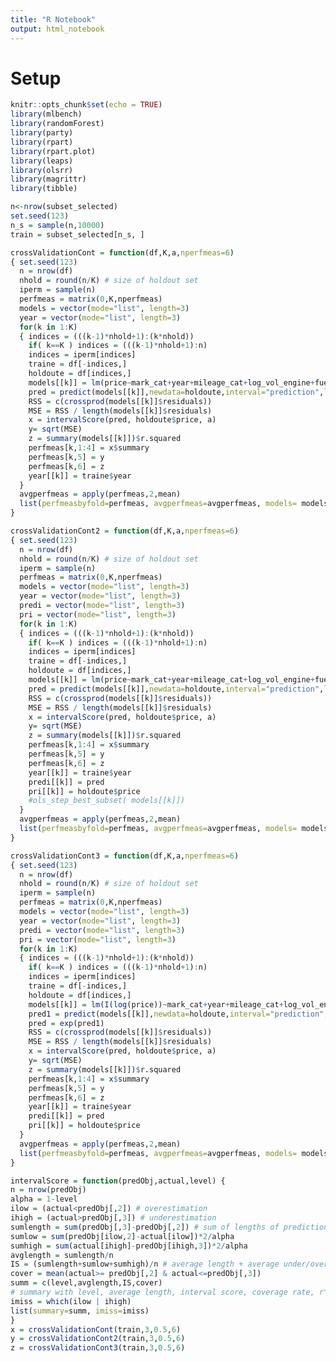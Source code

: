 ```yaml
---
title: "R Notebook"
output: html_notebook
---
```

# Setup
```r
knitr::opts_chunk$set(echo = TRUE)
library(mlbench)
library(randomForest)
library(party)
library(rpart)
library(rpart.plot)
library(leaps)
library(olsrr)
library(magrittr)
library(tibble)
```

```r
n<-nrow(subset_selected)
set.seed(123)
n_s = sample(n,10000)
train = subset_selected[n_s, ]
```


```r
crossValidationCont = function(df,K,a,nperfmeas=6)
{ set.seed(123)
  n = nrow(df)
  nhold = round(n/K) # size of holdout set 
  iperm = sample(n)
  perfmeas = matrix(0,K,nperfmeas)  
  models = vector(mode="list", length=3)
  year = vector(mode="list", length=3)
  for(k in 1:K)
  { indices = (((k-1)*nhold+1):(k*nhold))
    if( k==K ) indices = (((k-1)*nhold+1):n)
    indices = iperm[indices]
    traine = df[-indices,]
    holdoute = df[indices,]
    models[[k]] = lm(price~mark_cat+year+mileage_cat+log_vol_engine+fuel+car_type,data=traine)
    pred = predict(models[[k]],newdata=holdoute,interval="prediction",level=a)
    RSS = c(crossprod(models[[k]]$residuals))
    MSE = RSS / length(models[[k]]$residuals)
    x = intervalScore(pred, holdoute$price, a)
    y= sqrt(MSE)
    z = summary(models[[k]])$r.squared
    perfmeas[k,1:4] = x$summary
    perfmeas[k,5] = y
    perfmeas[k,6] = z
    year[[k]] = traine$year
  }
  avgperfmeas = apply(perfmeas,2,mean)
  list(perfmeasbyfold=perfmeas, avgperfmeas=avgperfmeas, models= models, year= year)
}
```

```r
crossValidationCont2 = function(df,K,a,nperfmeas=6)
{ set.seed(123)
  n = nrow(df)
  nhold = round(n/K) # size of holdout set 
  iperm = sample(n)
  perfmeas = matrix(0,K,nperfmeas)  
  models = vector(mode="list", length=3)
  year = vector(mode="list", length=3)
  predi = vector(mode="list", length=3)
  pri = vector(mode="list", length=3)
  for(k in 1:K)
  { indices = (((k-1)*nhold+1):(k*nhold))
    if( k==K ) indices = (((k-1)*nhold+1):n)
    indices = iperm[indices]
    traine = df[-indices,]
    holdoute = df[indices,]
    models[[k]] = lm(price~mark_cat+year+mileage_cat+log_vol_engine+fuel+car_type,data=traine, weights = 1/(traine$year)^2)
    pred = predict(models[[k]],newdata=holdoute,interval="prediction",level=a, weights = 1/(holdoute$year)^2)
    RSS = c(crossprod(models[[k]]$residuals))
    MSE = RSS / length(models[[k]]$residuals)
    x = intervalScore(pred, holdoute$price, a)
    y= sqrt(MSE)
    z = summary(models[[k]])$r.squared
    perfmeas[k,1:4] = x$summary
    perfmeas[k,5] = y
    perfmeas[k,6] = z
    year[[k]] = traine$year
    predi[[k]] = pred
    pri[[k]] = holdoute$price
    #ols_step_best_subset( models[[k]])
  }
  avgperfmeas = apply(perfmeas,2,mean)
  list(perfmeasbyfold=perfmeas, avgperfmeas=avgperfmeas, models= models, year= year, pred = predi, price = pri)
}
```

```r
crossValidationCont3 = function(df,K,a,nperfmeas=6)
{ set.seed(123)
  n = nrow(df)
  nhold = round(n/K) # size of holdout set 
  iperm = sample(n)
  perfmeas = matrix(0,K,nperfmeas)  
  models = vector(mode="list", length=3)
  year = vector(mode="list", length=3)
  predi = vector(mode="list", length=3)
  pri = vector(mode="list", length=3)
  for(k in 1:K)
  { indices = (((k-1)*nhold+1):(k*nhold))
    if( k==K ) indices = (((k-1)*nhold+1):n)
    indices = iperm[indices]
    traine = df[-indices,]
    holdoute = df[indices,]
    models[[k]] = lm(I(log(price))~mark_cat+year+mileage_cat+log_vol_engine+fuel+car_type,data=traine)
    pred1 = predict(models[[k]],newdata=holdoute,interval="prediction",level=a)
    pred = exp(pred1)
    RSS = c(crossprod(models[[k]]$residuals))
    MSE = RSS / length(models[[k]]$residuals)
    x = intervalScore(pred, holdoute$price, a)
    y= sqrt(MSE)
    z = summary(models[[k]])$r.squared
    perfmeas[k,1:4] = x$summary
    perfmeas[k,5] = y
    perfmeas[k,6] = z
    year[[k]] = traine$year
    predi[[k]] = pred
    pri[[k]] = holdoute$price
  }
  avgperfmeas = apply(perfmeas,2,mean)
  list(perfmeasbyfold=perfmeas, avgperfmeas=avgperfmeas, models= models, year= year, pred = predi)
}
```

```r
intervalScore = function(predObj,actual,level) { 
n = nrow(predObj)
alpha = 1-level
ilow = (actual<predObj[,2]) # overestimation
ihigh = (actual>predObj[,3]) # underestimation
sumlength = sum(predObj[,3]-predObj[,2]) # sum of lengths of prediction intervals 
sumlow = sum(predObj[ilow,2]-actual[ilow])*2/alpha
sumhigh = sum(actual[ihigh]-predObj[ihigh,3])*2/alpha
avglength = sumlength/n
IS = (sumlength+sumlow+sumhigh)/n # average length + average under/over penalties 
cover = mean(actual>= predObj[,2] & actual<=predObj[,3])
summ = c(level,avglength,IS,cover)
# summary with level, average length, interval score, coverage rate, r^2, rmse
imiss = which(ilow | ihigh)
list(summary=summ, imiss=imiss)
}
x = crossValidationCont(train,3,0.5,6)
y = crossValidationCont2(train,3,0.5,6)
z = crossValidationCont3(train,3,0.5,6)
```















